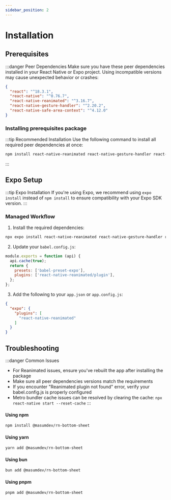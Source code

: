 ```yaml
---
sidebar_position: 2
---
```


# Installation

## Prerequisites

:::danger Peer Dependencies
Make sure you have these peer dependencies installed in your React Native or Expo project. Using incompatible versions may cause unexpected behavior or crashes:

```json
{
  "react": "^18.3.1",
  "react-native": "^0.76.7",
  "react-native-reanimated": "^3.16.7",
  "react-native-gesture-handler": "^2.20.2",
  "react-native-safe-area-context": "^4.12.0"
}
```

### Installing prerequisites package

:::tip Recommended Installation
Use the following command to install all required peer dependencies at once:

```bash
npm install react-native-reanimated react-native-gesture-handler react-native-safe-area-context
```
:::

## Expo Setup

:::tip Expo Installation
If you're using Expo, we recommend using `expo install` instead of `npm install` to ensure compatibility with your Expo SDK version.
:::

### Managed Workflow

1. Install the required dependencies:

```bash
npx expo install react-native-reanimated react-native-gesture-handler react-native-safe-area-context
```

2. Update your `babel.config.js`:

```js
module.exports = function (api) {
  api.cache(true);
  return {
    presets: ['babel-preset-expo'],
    plugins: ['react-native-reanimated/plugin'],
  };
};
```

3. Add the following to your `app.json` or `app.config.js`:

```json
{
  "expo": {
    "plugins": [
      "react-native-reanimated"
    ]
  }
}
```

## Troubleshooting

:::danger Common Issues
- For Reanimated issues, ensure you've rebuilt the app after installing the package
- Make sure all peer dependencies versions match the requirements
- If you encounter "Reanimated plugin not found" error, verify your babel.config.js is properly configured
- Metro bundler cache issues can be resolved by clearing the cache: `npx react-native start --reset-cache`
:::

#### Using npm

```bash
npm install @masumdev/rn-bottom-sheet
```

#### Using yarn

```bash
yarn add @masumdev/rn-bottom-sheet
```

#### Using bun

```bash
bun add @masumdev/rn-bottom-sheet
```

#### Using pnpm

```bash
pnpm add @masumdev/rn-bottom-sheet
```